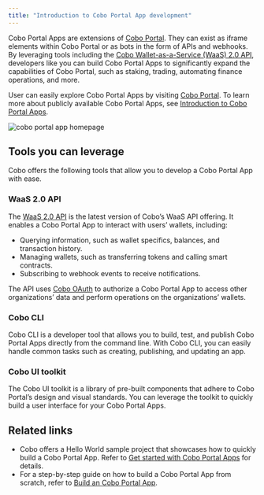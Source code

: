 ```yaml
---
title: "Introduction to Cobo Portal App development"
--- 
```


Cobo Portal Apps are extensions of [Cobo Portal](https://manuals.cobo.com/en/portal/introduction). They can exist as iframe elements within Cobo Portal or as bots in the form of APIs and webhooks. By leveraging tools including the [Cobo Wallet-as-a-Service (WaaS) 2.0 API](/v2/guides/overview/introduction), developers like you can build Cobo Portal Apps to significantly expand the capabilities of Cobo Portal, such as staking, trading, automating finance operations, and more. 

User can easily explore Cobo Portal Apps by visiting [Cobo Portal](https://portal.cobo.com/apps). To learn more about publicly available Cobo Portal Apps, see [Introduction to Cobo Portal Apps](https://manuals.cobo.com/en/portal/portal-apps/introduction).


<img src="/v2/images/apps/all_apps.png" className="screenshot_full_screen" alt="cobo portal app homepage"/>

## Tools you can leverage

Cobo offers the following tools that allow you to develop a Cobo Portal App with ease.

### WaaS 2.0 API

The [WaaS 2.0 API](/v2/api-references/playground) is the latest version of Cobo’s WaaS API offering. It enables a Cobo Portal App to interact with users’ wallets, including:

- Querying information, such as wallet specifics, balances, and transaction history.
- Managing wallets, such as transferring tokens and calling smart contracts.
- Subscribing to webhook events to receive notifications.

The API uses [Cobo OAuth](/v2/apps/authentication) to authorize a Cobo Portal App to access other organizations’ data and perform operations on the organizations’ wallets.

### Cobo CLI

Cobo CLI is a developer tool that allows you to build, test, and publish Cobo Portal Apps directly from the command line. With Cobo CLI, you can easily handle common tasks such as creating, publishing, and updating an app.

### Cobo UI toolkit

The Cobo UI toolkit is a library of pre-built components that adhere to Cobo Portal’s design and visual standards. You can leverage the toolkit to quickly build a user interface for your Cobo Portal Apps.

## Related links

- Cobo offers a Hello World sample project that showcases how to quickly build a Cobo Portal App. Refer to [Get started with Cobo Portal Apps](/v2/apps/get-started) for details.
- For a step-by-step guide on how to build a Cobo Portal App from scratch, refer to [Build an Cobo Portal App](/v2/apps/build-app).